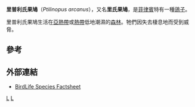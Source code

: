 {{Speciesbox
| genus = Ptilinopus
| species = arcanus
| image = Ptilinopus_arcanus.svg
| status = CR
| status_system = iucn3.1
| status_ref = <ref name=IUCN>{{IUCN2006|assessors=BirdLife International|year=2006|id=18776|title=Ptilinopus arcanus|downloaded=24 July 2007}}</ref>
| authority = [[西德尼·狄龍·里普利|Ripley]] & [[Dioscoro_Rabor|Rabor]], 1955
| synonyms = }}

'''里普利氏果鳩'''（''Ptilinopus arcanus''），又名'''<nowiki>里氏</nowiki>果鳩'''，是[[菲律賓|菲律賓]]特有一種[[鴿子|鴿子]]。

里普利氏果鳩生活在[[亞熱帶|亞熱帶]]或[[熱帶|熱帶]]低地潮濕的[[森林|森林]]。牠們因失去棲息地而受到威脅。

== 參考 ==
{{reflist}}

== 外部連結 ==
* [https://web.archive.org/web/20110525075605/http://www.birdlife.org/regional/caribbean/factsheet.html?action=SpcHTMDetails.asp&sid=2701&m=0 BirdLife Species Factsheet]
{{taxonbar}}

[[Category:果鳩屬|L]]
[[Category:1955年描述的鸟类|L]]